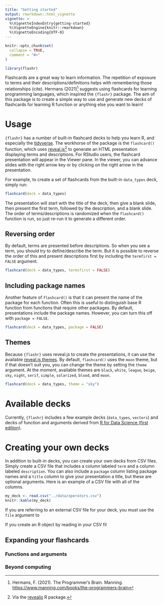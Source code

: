 ```yaml
---
title: "Getting started"
output: rmarkdown::html_vignette
vignette: >
  %\VignetteIndexEntry{getting-started}
  %\VignetteEngine{knitr::rmarkdown}
  %\VignetteEncoding{UTF-8}
---
```


```r
knitr::opts_chunk$set(
  collapse = TRUE,
  comment = "#>"
)
```

```r
library(flashr)
```

Flashcards are a great way to learn information. The repetition of exposure to terms and their descriptions/definitions helps with remembering those relationships (cite). Hermans (2021)^[Hermans, F. (2021). The Programmer’s Brain. Manning. [https://www.manning.com/books/the-programmers-brain](https://www.manning.com/books/the-programmers-brain)] suggests using flashcards for learning programming languages, which inspired the `{flashr}` package. The aim of this package is to create a simple way to use and generate new decks of flashcards for learning R function or anything else you want to learn!

# Usage
`{flashr}` has a number of built-in flashcard decks to help you learn R, and especially the [tidyverse](tidyverse.org/). The workhorse of the package is the `flashcard()` function, which uses [reveal.js](https://revealjs.com/)^[Via the [revealjs](https://github.com/rstudio/revealjs) R package.] to generate an HTML presentation displaying terms and descriptions. For RStudio users, the flashcard presentation will appear in the Viewer pane. In the viewer, you can advance slides with the right arrow key or by clicking on the right arrow in the presentation.

For example, to create a set of flashcards from the built-in `data_types` deck, simply run:
```r
flashcard(deck = data_types)
```
The presentation will start with the title of the deck, then give a blank slide, then present the first term, followed by the description, and a blank slide. The order of terms/descriptions is randomized when the `flashcard()` function is run, so just re-run it to generate a different order.

## Reversing order
By default, terms are presented before descriptions. So when you see a term, you should try to define/describe the term. But it is possible to reverse the order of this and present descriptions first by including the `termfirst = FALSE` argument.
```r
flashcard(deck = data_types, termsfirst = FALSE)
```

## Including package names
Another feature of `flashcard()` is that it can present the name of the package for each function. Often this is useful to distinguish base R function from functions that require other packages. By default, presentations include the package names. However, you can turn this off with `package = FALSE`.

```r
flashcard(deck = data_types, package = FALSE)
```

## Themes
Because `{flashr}` uses reveal.js to create the presentations, it can use the available [reveal.js themes](https://revealjs.com/themes/). By default, `flashcard()` uses the `moon` theme, but if that doesn't suit you, you can change the theme by setting the `theme` argument. At the moment, available themes are `black`, `white`, `league`, `beige`, `sky`, `night`, `serif`, `simple`, `solarized`, `blood`, and `moon`.
```r
flashcard(deck = data_types, theme = "sky")
```

# Available decks
Currently, `{flashr}` includes a few example decks (`data_types`, `vectors`) and decks of function and arguments derived from [R for Data Science (first edition)](https://r4ds.had.co.nz/). 

# Creating your own decks
In addition to built-in decks, you can create your own decks from CSV files. Simply create a CSV file that includes a column labeled `term` and a column labeled `description`. You can also include a `package` column listing package names and a `title` column to give your presentation a title, but these are optional arguments. Here is an example of a CSV file with all of the columns.

```r
my_deck <- read.csv("../data/operators.csv")
knitr::kable(my_deck)
```

If you are referring to an external CSV file for your deck, you must use the `file` argument to 

If you create an R object by reading in your CSV fil

## Expanding your flashcards

### Functions and arguments

### Beyond computing
